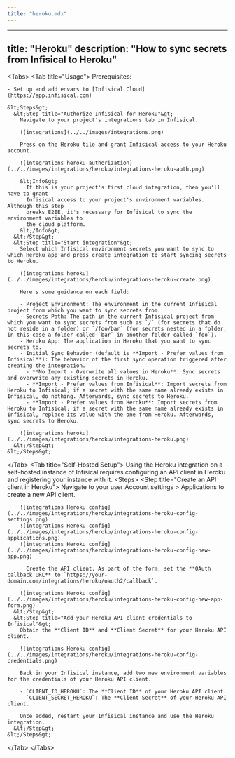 ```yaml
---
title: "heroku.mdx"
---
```


---
title: "Heroku"
description: "How to sync secrets from Infisical to Heroku"
---

&lt;Tabs&gt;
  &lt;Tab title="Usage"&gt;
    Prerequisites:

    - Set up and add envars to [Infisical Cloud](https://app.infisical.com)

    &lt;Steps&gt;
      &lt;Step title="Authorize Infisical for Heroku"&gt;
        Navigate to your project's integrations tab in Infisical.

        ![integrations](../../images/integrations.png)

        Press on the Heroku tile and grant Infisical access to your Heroku account.

        ![integrations heroku authorization](../../images/integrations/heroku/integrations-heroku-auth.png)

        &lt;Info&gt;
          If this is your project's first cloud integration, then you'll have to grant
          Infisical access to your project's environment variables. Although this step
          breaks E2EE, it's necessary for Infisical to sync the environment variables to
          the cloud platform.
        &lt;/Info&gt;
      &lt;/Step&gt;
      &lt;Step title="Start integration"&gt;
        Select which Infisical environment secrets you want to sync to which Heroku app and press create integration to start syncing secrets to Heroku.
        
        ![integrations heroku](../../images/integrations/heroku/integrations-heroku-create.png)

        Here's some guidance on each field:
        
        - Project Environment: The environment in the current Infisical project from which you want to sync secrets from.
        - Secrets Path: The path in the current Infisical project from which you want to sync secrets from such as `/` (for secrets that do not reside in a folder) or `/foo/bar` (for secrets nested in a folder, in this case a folder called `bar` in another folder called `foo`).
        - Heroku App: The application in Heroku that you want to sync secrets to.
        - Initial Sync Behavior (default is **Import - Prefer values from Infisical**): The behavior of the first sync operation triggered after creating the integration.
          - **No Import - Overwrite all values in Heroku**: Sync secrets and overwrite any existing secrets in Heroku.
          - **Import - Prefer values from Infisical**: Import secrets from Heroku to Infisical; if a secret with the same name already exists in Infisical, do nothing. Afterwards, sync secrets to Heroku.
          - **Import - Prefer values from Heroku**: Import secrets from Heroku to Infisical; if a secret with the same name already exists in Infisical, replace its value with the one from Heroku. Afterwards, sync secrets to Heroku.
        
        ![integrations heroku](../../images/integrations/heroku/integrations-heroku.png)
      &lt;/Step&gt;
    &lt;/Steps&gt;
  &lt;/Tab&gt;
  &lt;Tab title="Self-Hosted Setup"&gt;
    Using the Heroku integration on a self-hosted instance of Infisical requires configuring an API client in Heroku
    and registering your instance with it.
    &lt;Steps&gt;
      &lt;Step title="Create an API client in Heroku"&gt;
        Navigate to your user Account settings &gt; Applications to create a new API client.

        ![integrations Heroku config](../../images/integrations/heroku/integrations-heroku-config-settings.png) 
        ![integrations Heroku config](../../images/integrations/heroku/integrations-heroku-config-applications.png) 
        ![integrations Heroku config](../../images/integrations/heroku/integrations-heroku-config-new-app.png) 
        
          Create the API client. As part of the form, set the **OAuth callback URL** to `https://your-domain.com/integrations/heroku/oauth2/callback`.

        ![integrations Heroku config](../../images/integrations/heroku/integrations-heroku-config-new-app-form.png) 
      &lt;/Step&gt;
      &lt;Step title="Add your Heroku API client credentials to Infisical"&gt;
        Obtain the **Client ID** and **Client Secret** for your Heroku API client.
        
        ![integrations Heroku config](../../images/integrations/heroku/integrations-heroku-config-credentials.png) 
        
        Back in your Infisical instance, add two new environment variables for the credentials of your Heroku API client.

        - `CLIENT_ID_HEROKU`: The **Client ID** of your Heroku API client.
        - `CLIENT_SECRET_HEROKU`: The **Client Secret** of your Heroku API client.
        
        Once added, restart your Infisical instance and use the Heroku integration.
      &lt;/Step&gt;
    &lt;/Steps&gt;
  &lt;/Tab&gt;
&lt;/Tabs&gt;


